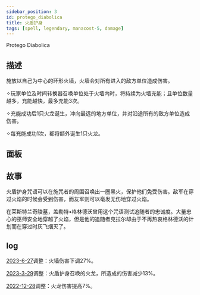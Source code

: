 ```yaml
---
sidebar_position: 3
id: protego_diabolica
title: 火盾护身
tags: [spell, legendary, manacost-5, damage]
---
```


Protego Diabolica

<!--truncate-->



<CardBasics cardKey={id}/>


## 描述

施放以自己为中心的环形火墙，火墙会对所有进入的敌方单位造成伤害。

✧玩家单位及时间转换器召唤单位处于火墙内时，将持续为火墙充能；且单位数量越多，充能越快，最多充能3次。

✧充能成功后1只火龙诞生，冲向最远的地方单位，并对沿途所有的敌方单位造成伤害。

✧每充能成功1次，都将额外诞生1只火龙。

## 面板


<LevelComponent/>


<CardDynamicTable cardKey={id}/>


<CardComplexTable cardKey={id}/>



## 故事

火盾护身咒语可以在施咒者的周围召唤出一圈黑火，保护他们免受伤害。敌军在穿过火焰的时候会受到伤害，而友军则可以毫发无伤地穿过火焰。

在莱斯特兰奇陵墓，盖勒特•格林德沃曾用这个咒语测试追随者的忠诚度。大量忠心的巫师安全地穿越了火焰，但是他的追随者克拉尔却由于不再热衷格林德沃的计划而在穿过时灰飞烟灭了。


## log

[2023-6-27](/blog/230627-update-annc#adjustment)调整：火墙伤害下调27%。

[2023-3-29](/blog/230329-update-annc#adjustment)调整：火盾护身召唤的火龙，所造成的伤害减少13%。

[2022-12-28](/blog/221228-update-annc#adjustment)调整：火龙伤害提高7%。